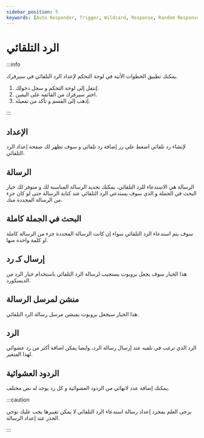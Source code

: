 ```yaml
---
sidebar_position: 5
keywords: [Auto Responder, Trigger, Wildcard, Response, Random Responses] 
---
```


# الرد التلقائي

:::info

يمكنك تطبيق الخطوات الأتية في لوحة التحكم لإعداد الرد التلقائي في سيرفرك. 

1. إنتقل إلى لوحة التحكم و سجل دخولك. 
2. اختر سيرفرك من القائمة على اليمين.
3. إذهب إلى القسم و تأكد من تفعيله.

:::

## الإعداد
 
لإنشاء رد تلقائي اضغط على زر إضافة رد تلقائي و سوف تظهر لك صفحة إعداد الرد التلقائي.

## الرسالة

الرسالة هي الاستدعاء للرد التلقائي، يمكنك تحديد الرسالة المناسبة لك و متوفر لك خيار البحث في الجملة و الذي سوف يستدعي الرد التلقائي عند كتابة الرسالة حتى لو كان جزء من الرسالة المحددة منك.

## البحث في الجملة كاملة

سوف يتم استدعاء الرد التلقائي سواء إن كانت الرسالة المحددة جزء من الرسالة كاملة او كلمة واحدة منها.

## إرسال كـ رد

هذا الخيار سوف يجعل بروبوت يستجيب لرسالة الرد التلقائي باستخدام خيار الرد من الديسكورد.

## منشن لمرسل الرسالة

هذا الخيار سيجعل بروبوت يمنشن مرسل رسالة الرد التلقائي.

## الرد

الرد الذي ترغب في تلقيه عند إرسال رسالة الرد، وايضا يمكن اضافة أكثر من رد عشوائي لهذا المتغير.

## الردود العشوائية

يمكنك إضافة عدد لانهائي من الردود العشوائية و كل رد يوجد له نص مختلف.

:::caution

يرجى العلم بمجرد إعداد رسالة استدعاء الرد التلقائي لا يمكن تغييرها يجب عليك توخي الحذر عند إعداد الرسالة.

:::
